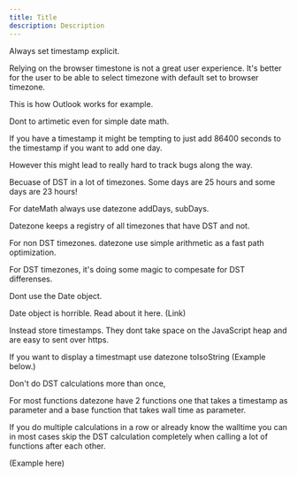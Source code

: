 ```yaml
---
title: Title
description: Description
---
```


Always set timestamp explicit.

Relying on the browser timestone is not a great user experience. It's better for the user to be able to select timezone with default set to browser timezone.

This is how Outlook works for example. 


Dont to artimetic even for simple date math.

If you have a timestamp it might be tempting to just add 86400 seconds to the timestamp if you want to add one day.

However this might lead to really hard to track bugs along the way.

Becuase of DST in a lot of timezones. Some days are 25 hours and some days are 23 hours!

For dateMath always use datezone addDays, subDays.

Datezone keeps a registry of all timezones that have DST and not.

For non DST timezones. datezone use simple arithmetic as a fast path optimization.

For DST timezones, it's doing some magic to compesate for DST differenses.


Dont use the Date object. 

Date object is horrible. Read about it here. (Link)

Instead store timestamps. They dont take space on the JavaScript heap and are easy to sent over https.

If you want to display a timestmapt use datezone toIsoString (Example below.)


Don't do DST calculations more than once, 

For most functions datezone have 2 functions one that takes a timestamp as parameter and a base function that takes wall time as parameter.

If you do multiple calculations in a row or already know the walltime you can in most cases skip the DST calculation completely when calling a lot of functions after each other.


(Example here)

